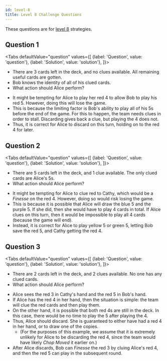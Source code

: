 ```yaml
---
id: level-8
title: Level 8 Challenge Questions
---
```




These questions are for [level 8](../level-8.mdx) strategies.

## Question 1

<Tabs
  defaultValue="question"
  values={[
    {label: 'Question', value: 'question'},
    {label: 'Solution', value: 'solution'},
  ]}>
<TabItem value="question">

- There are 3 cards left in the deck, and no clues available. All remaining useful cards are gotten.
- Bob knows the identity of all of his clued cards.
- What action should Alice perform?

</TabItem>
<TabItem value="solution">

- It might be tempting for Alice to play her red 4 to allow Bob to play his red 5. However, doing this will lose the game.
- This is because the limiting factor is Bob's ability to play all of his 5s before the end of the game. For this to happen, the team needs clues in order to stall. Discarding gives back a clue, but playing the 4 does not.
- Thus, it is correct for Alice to discard on this turn, holding on to the red 4 for later.

</TabItem>
</Tabs>

<Question1 />

## Question 2

<Tabs
  defaultValue="question"
  values={[
    {label: 'Question', value: 'question'},
    {label: 'Solution', value: 'solution'},
  ]}>
<TabItem value="question">

- There are 5 cards left in the deck, and 1 clue available. The only clued cards are Alice's 5s.
- What action should Alice perform?

</TabItem>
<TabItem value="solution">

- It might be tempting for Alice to clue red to Cathy, which would be a _Finesse_ on the red 4. However, doing so would risk losing the game.
- This is because it is possible that Alice will draw the blue 5 and the purple 5. If she did, then she would have to play 4 cards in total. If Alice clues on this turn, then it would be impossible to play all 4 cards (because the game will end).
- Instead, it is correct for Alice to play yellow 5 or green 5, letting Bob save the red 5, and Cathy getting the red 4.

</TabItem>
</Tabs>

<Question2 />

## Question 3

<Tabs
  defaultValue="question"
  values={[
    {label: 'Question', value: 'question'},
    {label: 'Solution', value: 'solution'},
  ]}>
<TabItem value="question">

- There are 2 cards left in the deck, and 2 clues available. No one has any clued cards.
- What action should Alice perform?

</TabItem>
<TabItem value="solution">

- Alice sees the red 3 in Cathy's hand and the red 5 in Bob's hand.
- If Alice has the red 4 in her hand, then the situation is simple: the team will clue the red cards and then play them.
- On the other hand, it is possible that both red 4s are still in the deck. In this case, there would be no time to play the 5 after playing the 4.
- Thus, Alice should discard. She is guaranteed to either have had a red 4 in her hand, or to draw one of the copies.
  - (For the purposes of this example, we assume that it is extremely unlikely for Alice to be discarding the red 4, since the team would have likely _Chop Moved_ it earlier on.)
- After Alice discards, Bob can _Finesse_ the red 3 by cluing Alice's red 4, and then the red 5 can play in the subsequent round.

</TabItem>
</Tabs>

<Question3 />
